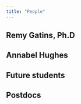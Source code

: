 ```yaml
---
title: "People"
---
```


## Remy Gatins, Ph.D


## Annabel Hughes


## Future students

## Postdocs

